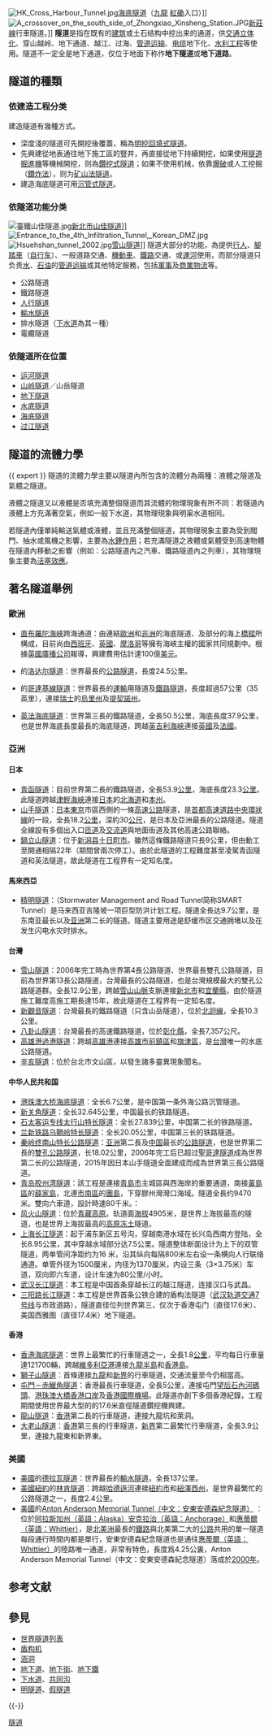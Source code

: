 {{Expand language|1=en|time=2021-03-21T01:30:13+00:00}}
{{noteTA
|G1=長度單位
}}
{{about|一种建筑结构|韓國電視劇|隧道 (電視劇)|韓國電影|隧道 (電影)}}
[[File:HK_Cross_Harbour_Tunnel.jpg|thumb]][[海底隧道_(香港)|海底隧道]]（[[九龍|九龍]] [[海底隧道_(香港)|紅磡]]入口）]]
[[File:A_crossover_on_the_south_side_of_Zhongxiao_Xinsheng_Station.JPG|thumb]][[新莊線|新莊線]]行車隧道。]]
'''隧道'''是指在既有的[[建筑|建筑]]或土石结构中挖出来的通道，供[[交通立體化|交通立体化]]、穿山越岭、地下通道、越江、过海、[[管道运输|管道运输]]、[[电缆|电缆]]地下化、[[水利工程|水利工程]]等使用。隧道不一定全是地下通道，仅位于地面下称作'''地下隧道'''或'''地下道路'''。

== 隧道的種類 ==
=== 依建造工程分类 ===
建造隧道有幾種方式。
*深度淺的隧道可先開挖後覆蓋，稱為[[明挖回填式隧道|明挖回填式隧道]]。
*先興建從地表通往地下施工區的豎井，再直接從地下持續開挖，如果使用[[隧道掘進機|隧道掘進機]]等機械開挖，则為[[鑽挖式隧道|鑽挖式隧道]]；如果不使用机械，依靠[[爆破|爆破]]或人工挖掘（[[鑽炸法|鑽炸法]]），则为[[矿山法隧道|矿山法隧道]]。
*建造海底隧道可用[[沉管式隧道|沉管式隧道]]。

=== 依隧道功能分类 ===
[[File:臺鐵山佳隧道.jpg|right]][[新北市|新北市]][[山佳隧道|山佳隧道]]]]
[[File:Entrance_to_the_4th_Infiltration_Tunnel,_Korean_DMZ.jpg|right]]
[[File:Hsuehshan_tunnel_2002.jpg|thumb]][[雪山隧道|雪山隧道]]]]
隧道大部分的功能，為提供[[行人|行人]]、[[腳踏車|腳踏車]]（[[自行车|自行车]]）、一般道路交通、[[機動車|機動車]]、[[鐵路|鐵路]]交通、或[[運河|運河]]使用，而部分隧道只负责[[水|水]]、[[石油|石油]]的[[管道运输|管道运输]]或其他特定服務，包括[[軍事|軍事]]及[[商業|商業]][[物流|物流]]等。
* 公路隧道
* 鐵路隧道
* [[人行隧道|人行隧道]]
* [[輸水隧道|輸水隧道]]
* 排水隧道（[[下水道|下水道]]為其一種）
* 電纜隧道

=== 依隧道所在位置 ===
* [[运河隧道|运河隧道]]
* [[山岭隧道|山岭隧道]]／山岳隧道
* [[地下隧道|地下隧道]]
* [[水底隧道|水底隧道]]
* [[海底隧道|海底隧道]]
* [[过江隧道|过江隧道]]

== 隧道的流體力學 ==
{{ expert }}
隧道的流體力學主要以隧道內所包含的流體分為兩種：液體之隧道及氣體之隧道。

液體之隧道又以液體是否填充滿整個隧道而其流體的物理現象有所不同：若隧道內液體上方充滿著空氣，例如一般下水道，其物理現象與明渠水道相同。

若隧道內僅單純輸送氣體或液體，並且充滿整個隧道，其物理現象主要為受到閥門、抽水或風機之影響，主要為[[水錘作用|水錘作用]]；若充滿隧道之液體或氣體受到高速物體在隧道內移動之影響（例如：公路隧道內之汽車、鐵路隧道內之列車），其物理現象主要為[[活塞效應|活塞效應]]。

== 著名隧道舉例 ==
=== 歐洲 ===
* {{flagicon|Gibraltar}} [[直布羅陀海峽|直布羅陀海峽]]跨海通道：由連結[[歐洲|歐洲]]和[[非洲|非洲]]的海底隧道、及部分的海上[[橋樑|橋樑]]所構成，目前尚由[[西班牙|西班牙]]、[[英國|英國]]、[[摩洛哥|摩洛哥]]等擁有海峽主權的國家共同規劃中。根據[[英國廣播公司|英國廣播公司]]報導，興建費用估計達100億[[美元|美元]]。
* {{NOR}}的[[洛达尔隧道|洛达尔隧道]]：世界最長的[[公路隧道|公路隧道]]，長度24.5公里。
* {{SUI}}的[[哥達基線隧道|哥達基線隧道]]：世界最長的[[運輸|運輸]]用隧道及[[鐵路隧道|鐵路隧道]]，長度超過57公里（35英里），連接[[瑞士|瑞士]]的[[烏里州|烏里州]]及[[提契諾州|提契諾州]]。
* {{flagicon|GBR}} {{flagicon|FRA}}[[英法海底隧道|英法海底隧道]]：世界第三長的鐵路隧道，全長50.5公里，海底長度37.9公里，也是世界海底長度最長的海底隧道，跨越[[英吉利海峽|英吉利海峽]]連接[[英國|英國]]及[[法國|法國]]。

=== 亞洲 ===
==== {{flagicon|JPN}} 日本 ====
* [[青函隧道|青函隧道]]：目前世界第二長的鐵路隧道，全長53.9[[公里|公里]]，海底長度23.3[[公里|公里]]。此隧道跨越[[津輕海峽|津輕海峽]]連接[[日本|日本]]的[[北海道|北海道]]和[[本州|本州]]。
* [[山手隧道_(東京都)|山手隧道]]：[[日本|日本]][[東京|東京]]市區西側的一條[[高速公路|高速公路]]隧道，是[[首都高速道路|首都高速道路]][[首都高速道路中央環狀線|中央環狀線]]的一段，全長18.2[[公里|公里]]，深約30[[公尺|公尺]]，是日本及亞洲最長的公路隧道。隧道全線設有多個出入口[[匝道|匝道]]及[[交流道|交流道]]與地面街道及其他高速公路聯絡。
* [[鍋立山隧道|鍋立山隧道]]：位于[[新潟县|新潟县]][[十日町市|十日町市]]。雖然這條鐵路隧道只長9公里，但由動工至開通相隔22年（期間曾兩次停工）。由於此隧道的工程難度甚至凌駕青函隧道和英法隧道，故此隧道在工程界有一定知名度。

==== {{flagicon|MAS}} 馬來西亞 ====
* [[精明隧道|精明隧道]]：（Stormwater Management and Road Tunnel简称SMART Tunnel）是马来西亚吉隆坡一项巨型防洪计划工程。隧道全長达9.7公里，是东南亚最长以及[[亚洲|亚洲]]第二长的隧道。隧道主要用途是舒缓市区交通拥堵以及在发生闪电水灾时排水。

==== {{flagicon|TWN}} 台灣 ====
* [[雪山隧道|雪山隧道]]：2006年完工時為世界第4長公路隧道、世界最長雙孔公路隧道，目前為世界第13長公路隧道，台灣最長的公路隧道，也是台灣規模最大的雙孔公路隧道群。全長12.9公里，跨越[[雪山山脈|雪山山脈]]支脈連接[[新北市|新北市]]和[[宜蘭縣|宜蘭縣]]，由於隧道施工難度高施工期長達15年，故此隧道在工程界有一定知名度。
* [[新觀音隧道|新觀音隧道]]：台灣最長的鐵路隧道（只含山岳隧道），位於[[北迴線|北迴線]]，全長10.3公里。
* [[八卦山隧道_(高鐵)|八卦山隧道]]：台灣最長的高速鐵路隧道，位於[[彰化縣|彰化縣]]，全長7,357公尺。
* [[高雄港過港隧道|高雄港過港隧道]]：跨越[[高雄港|高雄港]]連接[[高雄市|高雄市]][[前鎮區|前鎮區]]和[[旗津區|旗津區]]，是[[台灣|台灣]]唯一的水底公路隧道。
* [[辛亥隧道|辛亥隧道]]：位於台北市文山區，以發生諸多靈異現象聞名。

==== {{flagicon|CHN}} 中华人民共和国 ====
* [[港珠澳大桥|港珠澳大桥海底隧道]]：全长6.7公里，是中国第一条外海公路沉管隧道。
* [[新关角隧道|新关角隧道]]：全长32.645公里，中国最长的铁路隧道。
* [[石太客运专线|石太客运专线]][[太行山特长隧道|太行山特长隧道]]：全长27.839公里，中国第二长的铁路隧道。
* [[兰新铁路|兰新铁路]][[乌鞘岭特长隧道|乌鞘岭特长隧道]]：全长20.05公里，中国第三长的铁路隧道。
* [[秦岭终南山特长公路隧道|秦岭终南山特长公路隧道]]：[[亚洲|亚洲]]第二長及[[中国|中国]]最长的[[公路隧道|公路隧道]]，也是世界第二長的[[雙孔公路隧道|雙孔公路隧道]]，长18.02公里，2006年完工后已超过[[聖哥達隧道|聖哥達隧道]]成為世界第二长的公路隧道，2015年因日本山手隧道全面建成而成為世界第三長公路隧道。
* [[青岛胶州湾隧道|青岛胶州湾隧道]]：該工程是連接[[青島市|青島市]]主城區與西海岸的重要通道，南接[[黃島區|黃島區]]的[[薛家島|薛家島]]，北連[[市南區|市南區]]的[[團島|團島]]，下穿膠州灣灣口海域。隧道全長约9470米。雙向六車道，設計時速80千米。：
* [[风火山隧道|风火山隧道]]：位於[[青藏高原|青藏高原]]。轨道面[[海拔|海拔]]4905米，是世界上海拔最高的隧道，也是世界上海拔最高的[[高原|高原]][[冻土|冻土]]隧道。
* [[上海长江隧道|上海长江隧道]]：起于浦东新区五号沟，穿越南港水域在长兴岛西南方登陆，全长8.95公里，其中穿越水域部分达7.5公里。隧道整体断面设计为上下的双管隧道，两单管间净距约为16 米，沿其纵向每隔800米左右设一条横向人行联络通道。单管外径为1500厘米，内径为1370厘米，内设三条（3×3.75米）车道，双向即六车道，设计车速为80公里/小时。
* [[武汉长江隧道|武汉长江隧道]]：本工程是中国首条穿越长江的越江隧道，连接汉口与武昌。
* [[三阳路长江隧道|三阳路长江隧道]]：本工程是世界首条公铁合建的盾构法隧道（[[武汉轨道交通7号线|武汉轨道交通7号线]]与市政道路），隧道直径位列世界第三，仅次于香港屯门（直径17.6米）、美国西雅图（直径17.4米）地下隧道。

==== {{flagicon|HKG}} 香港 ====
* [[香港海底隧道|香港海底隧道]]：世界上最繁忙的行車隧道之一，全長1.8[[公里|公里]]，平均每日行車量達121700輛，跨越[[維多利亞港|維多利亞港]]連接[[九龍半島|九龍半島]]和[[香港島|香港島]]。
* [[獅子山隧道|獅子山隧道]]：首條連接[[九龍半島|九龍]]和[[新界|新界]]的行車隧道，交通流量至今仍相當高。
* [[屯門至赤鱲角連接路|屯門－赤鱲角隧道]]：香港最長行車隧道，全長5公里，連接屯門[[望后石|望后石]][[內河碼頭|內河碼頭]]、[[港珠澳大橋香港口岸|港珠澳大橋香港口岸]]及[[香港國際機場|香港國際機場]]。此隧道亦創下多個香港紀錄，工程期間使用世界最大型的的17.6米直徑隧道鑽挖機興建。
* [[龍山隧道|龍山隧道]]：[[香港|香港]]第二長的行車隧道，連接九龍坑和萊洞。
* [[大老山隧道|大老山隧道]]：[[香港|香港]]第三長的行車隧道，[[新界|新界]]第二最繁忙行車隧道，全長3.9公里，連接九龍東和新界東。

=== {{flagicon|USA}} 美國 ===
* [[美國|美國]]的[[德拉瓦隧道|德拉瓦隧道]]：世界最長的[[輸水隧道|輸水隧道]]，全長137公里。
* [[美國|美國]][[紐約|紐約]]的[[林肯隧道|林肯隧道]]：跨越[[哈德遜河|哈德遜河]]連接[[紐約市|紐約市]]和[[紐澤西州|紐澤西州]]，是世界最繁忙的公路隧道之一，長度2.4公里。
* [[美國|美國]]的[https://de.wikipedia.org/wiki/Anton_Anderson_Memorial_Tunnel?fbclid=IwAR1XB77loAqzEul5WGFkX9nQDLYxuPWmsBglEXof3ph8jP98Bk0BjvDiGdA    Anton Anderson Memorial Tunnel（中文：安東安德森紀念隧道）] {{Wayback|url=https://de.wikipedia.org/wiki/Anton_Anderson_Memorial_Tunnel?fbclid=IwAR1XB77loAqzEul5WGFkX9nQDLYxuPWmsBglEXof3ph8jP98Bk0BjvDiGdA |date=20200917221457 }}：位於[[阿拉斯加州|阿拉斯加州（英語：Alaska）]][[安克拉治|安克拉治（英語：Anchorage）]]和[[惠蒂爾_(阿拉斯加州)|惠蒂爾（英語：Whittier）]]，是[[北美洲|北美洲]]最長的[[鐵路列車|鐵路]]與北美第二大的[[公路|公路]]共用的單一隧道每段通行時間内都是單行，安東安德森紀念隧道也是通往[[惠蒂爾_(阿拉斯加州)|惠蒂爾（英語：Whittier）]]的陸路唯一通道，非常有特色，長度爲4.25公裏，Anton Anderson Memorial Tunnel（中文：安東安德森紀念隧道）落成於[[2000年|2000年]]。

== 参考文献 ==
{{Reflist}}

== 參見 ==
{{Portal|建筑|交通|工程}}
* [[世界隧道列表|世界隧道列表]]
* [[盾构机|盾构机]]
* [[涵洞|涵洞]]
* [[地下道|地下道]]、[[地下街|地下街]]、[[地下鐵|地下鐵]]
* [[下水道|下水道]]、[[共同沟|共同沟]]
* [[明隧道|明隧道]]、[[假隧道|假隧道]]

{{-}}
{{基礎設施}}
{{街道與巷道}}
{{人造或與人有關的地下設施}}

{{Authority control}}

[[Category:隧道|]]
